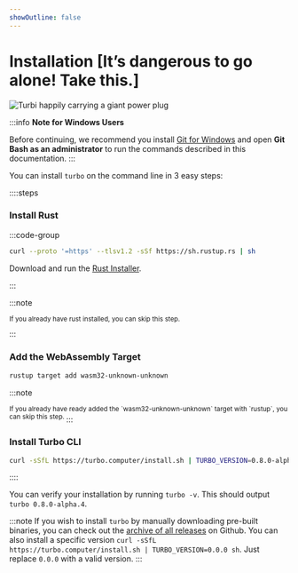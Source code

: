 ```yaml
---
showOutline: false
---
```


# Installation [It’s dangerous to go alone! Take this.]

![Turbi happily carrying a giant power plug](/turbi-plug.svg)

:::info
**Note for Windows Users**

Before continuing, we recommend you install [Git for Windows](https://git-scm.com/download/win) and open **Git Bash as an administrator** to run the commands described in this documentation.
:::

You can install `turbo` on the command line in 3 easy steps:

::::steps

### Install Rust

:::code-group

```bash [MacOS / Linux]
curl --proto '=https' --tlsv1.2 -sSf https://sh.rustup.rs | sh
```

<div data-title="Windows">

Download and run the [Rust Installer](https://static.rust-lang.org/rustup/dist/x86_64-pc-windows-gnu/rustup-init.exe).

</div>
:::

:::note

<sup>
  <p>If you already have rust installed, you can skip this step.</p>
</sup>
:::

### Add the WebAssembly Target

```bash [Terminal]
rustup target add wasm32-unknown-unknown
```

:::note

<sup>
  If you already have ready added the `wasm32-unknown-unknown` target with
  `rustup`, you can skip this step.
</sup>
:::

### Install Turbo CLI

```bash [Terminal]
curl -sSfL https://turbo.computer/install.sh | TURBO_VERSION=0.8.0-alpha.4 sh
```

::::

You can verify your installation by running `turbo -v`. This should output `turbo 0.8.0-alpha.4`.

:::note
If you wish to install `turbo` by manually downloading pre-built binaries, you can check out the [archive of all releases](https://github.com/super-turbo-society/turbo-cli/releases) on Github. You can also install a specific version `curl -sSfL
  https://turbo.computer/install.sh | TURBO_VERSION=0.0.0 sh`. Just replace `0.0.0` with a valid version.
:::
